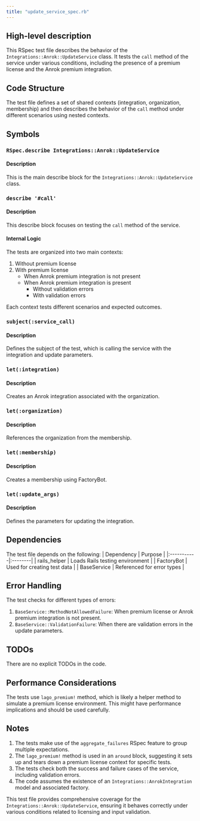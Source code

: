 ```yaml
---
title: "update_service_spec.rb"
---
```


## High-level description
This RSpec test file describes the behavior of the `Integrations::Anrok::UpdateService` class. It tests the `call` method of the service under various conditions, including the presence of a premium license and the Anrok premium integration.

## Code Structure
The test file defines a set of shared contexts (integration, organization, membership) and then describes the behavior of the `call` method under different scenarios using nested contexts.

## Symbols

### `RSpec.describe Integrations::Anrok::UpdateService`
#### Description
This is the main describe block for the `Integrations::Anrok::UpdateService` class.

### `describe '#call'`
#### Description
This describe block focuses on testing the `call` method of the service.

#### Internal Logic
The tests are organized into two main contexts:
1. Without premium license
2. With premium license
   - When Anrok premium integration is not present
   - When Anrok premium integration is present
     - Without validation errors
     - With validation errors

Each context tests different scenarios and expected outcomes.

### `subject(:service_call)`
#### Description
Defines the subject of the test, which is calling the service with the integration and update parameters.

### `let(:integration)`
#### Description
Creates an Anrok integration associated with the organization.

### `let(:organization)`
#### Description
References the organization from the membership.

### `let(:membership)`
#### Description
Creates a membership using FactoryBot.

### `let(:update_args)`
#### Description
Defines the parameters for updating the integration.

## Dependencies
The test file depends on the following:
| Dependency | Purpose |
|:-----------|:--------|
| rails_helper | Loads Rails testing environment |
| FactoryBot | Used for creating test data |
| BaseService | Referenced for error types |

## Error Handling
The test checks for different types of errors:
1. `BaseService::MethodNotAllowedFailure`: When premium license or Anrok premium integration is not present.
2. `BaseService::ValidationFailure`: When there are validation errors in the update parameters.

## TODOs
There are no explicit TODOs in the code.

## Performance Considerations
The tests use `lago_premium!` method, which is likely a helper method to simulate a premium license environment. This might have performance implications and should be used carefully.

## Notes
1. The tests make use of the `aggregate_failures` RSpec feature to group multiple expectations.
2. The `lago_premium!` method is used in an `around` block, suggesting it sets up and tears down a premium license context for specific tests.
3. The tests check both the success and failure cases of the service, including validation errors.
4. The code assumes the existence of an `Integrations::AnrokIntegration` model and associated factory.

This test file provides comprehensive coverage for the `Integrations::Anrok::UpdateService`, ensuring it behaves correctly under various conditions related to licensing and input validation.